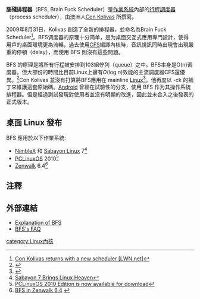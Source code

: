 {{noteTA
|G1=IT
|1=zh-tw:視訊;zh-cn:视频;
|2=zh-tw:行程;zh-cn:进程;
|3=zh-tw:排程;zh-cn:调度;}}
'''腦殘排程器'''（BFS, Brain Fuck Scheduler）是[[作業系統|作業系統]]內部的[[行程調度器|行程調度器]]（process scheduler），由澳洲人[[Con_Kolivas|Con Kolivas]] 所撰寫。

2009年8月31日，Kolivas 創造了全新的排程器，並命名為Brain Fuck Scheduler<ref>[http://lwn.net/Articles/350100/ Con Kolivas returns with a new scheduler [LWN.net]]</ref>。BFS调度器的原理十分简单，是为桌面交互式應用專門設計，使得用戶的桌面環境更為流暢，過去使用[[完全公平排程器|CFS]]編譯內核時，音訊視訊同時出現會出現嚴重的停頓（delay），而使用 BFS 則沒有這些問題。

BFS 的原理是將所有行程被安排到103組佇列（queue）之中。BFS本身是O(n)调度器，但大部份的時間比目前Linux上擁有''O''(log ''n'')效能的主流調度器CFS還優異。<ref>{{Cite web |url=http://thread.gmane.org/gmane.linux.kernel/886319/focus=887636 |title=BFS vs. mainline scheduler benchmarks and measurements |access-date=2013-10-22 |archive-url=https://web.archive.org/web/20170331214854/http://thread.gmane.org/gmane.linux.kernel/886319/focus=887636 |archive-date=2017-03-31 |dead-url=yes }}</ref>Con Kolivas 並沒有打算將BFS應用在 mainline [[Linux|Linux]]<ref>{{Cite web |url=http://ck.kolivas.org/patches/bfs/bfs-faq.txt |title=BFS FAQ |accessdate=2013-10-22 |archive-date=2012-12-05 |archive-url=https://web.archive.org/web/20121205081420/http://ck.kolivas.org/patches/bfs/bfs-faq.txt |dead-url=no }}</ref>。他再度以 -ck 的補丁來維護這套原始碼。[[Android|Android]] 曾經在試驗性的分支，使用 BFS 作为其操作系統排程器。但是經過測試發現對使用者並沒有明顯的改進，因此並未合入之後發表的正式版本。

== 桌面 Linux 發布 ==
BFS 應用於以下作業系統:
*[[NimbleX|NimbleX]] 和 [[Sabayon_Linux|Sabayon Linux]] 7<ref>[http://ostatic.com/blog/sabayon-7-brings-linux-heaven Sabayon 7 Brings Linux Heaven]</ref>
*[[PCLinuxOS|PCLinuxOS]] 2010<ref>[http://pclinuxos.com/?p=579 PCLinuxOS 2010 Edition is now available for download]</ref>
*[[Zenwalk|Zenwalk]] 6.4<ref>[http://www.zenwalk.org/modules/news/article.php?storyid=107 BFS in Zenwalk 6.4] {{webarchive|url=https://web.archive.org/web/20131023055842/http://www.zenwalk.org/modules/news/article.php?storyid=107 |date=2013-10-23 }}</ref>

==注釋==
{{reflist|2}}

== 外部連結 ==
* [https://web.archive.org/web/20120629093015/http://ck.kolivas.org/patches/bfs/sched-BFS.txt Explanation of BFS] 
* [http://ck.kolivas.org/patches/bfs/bfs-faq.txt BFS's FAQ] {{Wayback|url=http://ck.kolivas.org/patches/bfs/bfs-faq.txt |date=20121205081420 }}

{{Linux内核}}
{{Linux}}

[[category:Linux內核|category:Linux內核]]